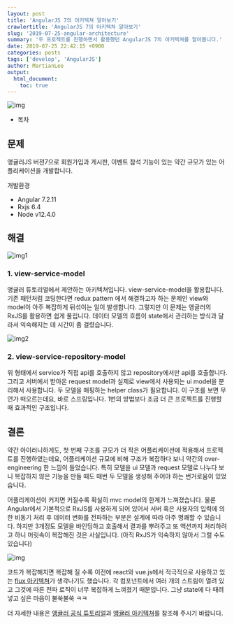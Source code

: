 ```yaml
---
layout: post
title: 'AngularJS 7의 아키텍쳐 알아보기'
crawlertitle: 'AngularJS 7의 아키텍쳐 알아보기'
slug: '2019-07-25-angular-architecture'
summary: '두 프로젝트를 진행하면서 활용했던 AngularJS 7의 아키텍쳐를 알아봅니다.'
date: 2019-07-25 22:42:15 +0900
categories: posts
tags: ['develop', 'AngularJS']
author: MartianLee
output:
  html_document:
    toc: true
---
```


![img](../images/190725_angular_architecture/overview.png)

- 목차

## 문제

앵귤러JS 버젼7으로 회원가입과 게시판, 이벤트 참석 기능이 있는 약간 규모가 있는 어플리케이션을 개발합니다.

개발환경

- Angular 7.2.11
- Rxjs 6.4
- Node v12.4.0

## 해결

![img1](../images/190725_angular_architecture/1.png)

### 1. view-service-model

앵귤러 튜토리얼에서 제안하는 아키텍쳐입니다. view-service-model을 활용합니다. 기존 패턴처럼 코딩한다면 redux pattern 에서 해결하고자 하는 문제인 view와 model이 아주 복잡하게 뒤섞이는 일이 발생합니다. 그렇지만 이 문제는 앵귤러의 RxJS를 활용하면 쉽게 풀립니다. 데이터 모델의 흐름이 state에서 관리하는 방식과 달라서 익숙해지는 데 시간이 좀 걸렸습니다.

![img2](../images/190725_angular_architecture/2.png)

### 2. view-service-repository-model

위 형태에서 service가 직접 api를 호출하지 않고 repository에서만 api를 호출합니다. 그리고 서버에서 받아온 request model과 실제로 view에서 사용되는 ui model을 분리해서 사용합니다. 두 모델을 매핑하는 helper class가 필요합니다. 이 구조를 보면 무언가 떠오르는데요, 바로 스프링입니다. 1번의 방법보다 조금 더 큰 프로젝트를 진행할 때 효과적인 구조입니다.

## 결론

약간 아이러니하게도, 첫 번째 구조를 규모가 더 작은 어플리케이션에 적용해서 프로젝트를 진행하였는데요, 어플리케이션 규모에 비해 구조가 복잡하다 보니 약간의 over-engineering 한 느낌이 들었습니다. 특히 모델을 ui 모델과 request 모델로 나누다 보니 복잡하지 않은 기능을 만들 때도 매번 두 모델을 생성해 주어야 하는 번거로움이 있었습니다.

어플리케이션이 커지면 커질수록 확실히 mvc model의 한계가 느껴졌습니다. 물론 Angular에서 기본적으로 RxJS를 사용하게 되어 있어서 서버 혹은 사용자의 입력에 의한 비동기 처리 후 데이터 변화를 전파하는 부분은 설계에 따라 아주 명쾌할 수 있습니다. 하지만 3개정도 모델을 바인딩하고 호출해서 결과를 뿌려주고 또 액션까지 처리하려고 하니 머릿속이 복잡해진 것은 사실입니다. (아직 RxJS가 익숙하지 않아서 그럴 수도 있습니다)

![img](../images/190725_angular_architecture/4.png)

코드가 복잡해지면 복잡해 질 수록 이전에 react와 vue.js에서 적극적으로 사용하고 있는 [flux 아키텍쳐](https://taegon.kim/archives/5288)가 생각나기도 했습니다. 각 컴포넌트에서 여러 개의 스트림이 열려 있고 그것에 따른 전파 로직이 너무 복잡하게 느껴졌기 때문입니다. 그냥 state에 다 때려넣고 싶은 마음이 불쑥불쑥 ㅋㅋ

더 자세한 내용은 [앵귤러 공식 튜토리얼](https://angular.io/tutorial)과 [앵귤러 아키텍쳐](https://v2.angular.io/docs/ts/latest/guide/architecture.html)를 참조해 주시기 바랍니다.
